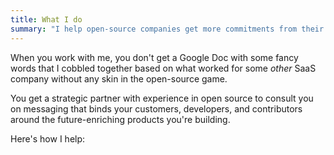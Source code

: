 ```yaml
---
title: What I do
summary: "I help open-source companies get more commitments from their varied and demanding audiences."
---
```


When you work with me, you don't get a Google Doc with some fancy words that I cobbled together based on what worked for
some *other* SaaS company without any skin in the open-source game. 

You get a strategic partner with experience in open source to consult you on messaging that binds your customers,
developers, and contributors around the future-enriching products you're building.

<span className="text-purple text-xl lg:text-2xl font-bold">Here's how I help:</span>